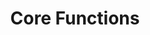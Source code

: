 ---
title: "Core Functions"
description: "This is the Core Functions Home Page."
icon: "calendar-check"
iconType: "regular"
---